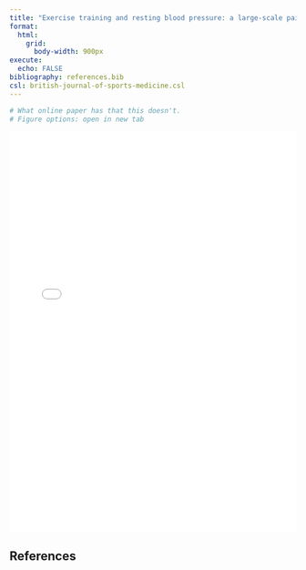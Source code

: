 ```yaml
---
title: "Exercise training and resting blood pressure: a large-scale pairwise and network meta-analysis of randomised controlled trials"
format: 
  html:
    grid:
      body-width: 900px
execute:
  echo: FALSE
bibliography: references.bib
csl: british-journal-of-sports-medicine.csl
---
```


```r
# What online paper has that this doesn't.
# Figure options: open in new tab
```


<iframe src="visual-abstract-interactive.html" width="100%" height="704" frameborder="0" style="border:none;"></iframe>


## References

::: {#refs}
:::
